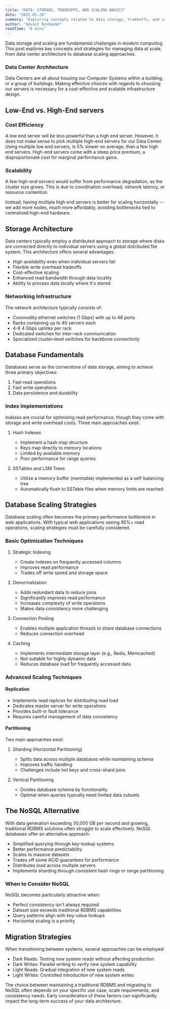 ```yaml
---
title: "DATA: STORAGE, TRADEOFFS, AND SCALING BASICS"
date: "2025-01-29"
summary: "Exploring concepts related to data storage, tradeoffs, and scaling of such databases."
author: "Advait Deshmukh"
readTime: "6 mins"
---
```


Data storage and scaling are fundamental challenges in modern computing. This post explores key concepts and strategies for managing data at scale, from data center architecture to database scaling approaches.

### Data Center Architecture

Data Centers are all about housing our Computer Systems within a building, or a group of buildings. Making effective choices with regards to choosing our servers is necessary for a cost-effective and scalable infrastructure design.

## Low-End vs. High-End servers

### Cost Efficiency

A low end server will be less powerful than a high end server. However, it does not make sense to pick multiple high-end servers for our Data Center.
Using multiple low end servers, is 5% slower on average, than a few high end servers.
High-end servers come with a steep price premium, a disproportionate cost for marginal performance gains.

### Scalability

A few high-end servers would suffer from performance degradation, as the cluster size grows. This is due to coordination overhead, network latency, or resource contention.

Instead, having multiple high end servers is better for scaling horizontally -- we add more nodes, much more affordably, avoiding bottlenecks tied to centralized high-end hardware.

## Storage Architecture

Data centers typically employ a distributed approach to storage where disks are connected directly to individual servers using a global distributed file system. This architecture offers several advantages:

- High availability even when individual servers fail
- Flexible write overhead tradeoffs
- Cost-effective scaling
- Enhanced read bandwidth through data locality
- Ability to process data locally where it's stored

### Networking Infrastructure
The network architecture typically consists of:

- Commodity ethernet switches (1 Gbps) with up to 48 ports
- Racks containing up to 40 servers each
- 4-8 4 Gbps uplinks per rack
- Dedicated switches for inter-rack communication
- Specialized cluster-level switches for backbone connectivity

## Database Fundamentals

Databases serve as the cornerstone of data storage, aiming to achieve three primary objectives:
1. Fast read operations
2. Fast write operations
3. Data persistence and durability

### Index Implementations
Indexes are crucial for optimizing read performance, though they come with storage and write overhead costs. Three main approaches exist:

1. Hash Indexes
   - Implement a hash map structure
   - Keys map directly to memory locations
   - Limited by available memory
   - Poor performance for range queries

2. SSTables and LSM Trees
   - Utilize a memory buffer (memtable) implemented as a self-balancing tree
   - Automatically flush to SSTable files when memory limits are reached

## Database Scaling Strategies

Database scaling often becomes the primary performance bottleneck in web applications. With typical web applications seeing 95%+ read operations, scaling strategies must be carefully considered.

### Basic Optimization Techniques

1. Strategic Indexing
   - Create indexes on frequently accessed columns
   - Improves read performance
   - Trades off write speed and storage space

2. Denormalization
   - Adds redundant data to reduce joins
   - Significantly improves read performance
   - Increases complexity of write operations
   - Makes data consistency more challenging

3. Connection Pooling
   - Enables multiple application threads to share database connections
   - Reduces connection overhead

4. Caching
   - Implements intermediate storage layer (e.g., Redis, Memcached)
   - Not suitable for highly dynamic data
   - Reduces database load for frequently accessed data

### Advanced Scaling Techniques

#### Replication
- Implements read replicas for distributing read load
- Dedicates master server for write operations
- Provides built-in fault tolerance
- Requires careful management of data consistency

#### Partitioning
Two main approaches exist:

1. Sharding (Horizontal Partitioning)
   - Splits data across multiple databases while maintaining schema
   - Improves traffic handling
   - Challenges include hot keys and cross-shard joins

2. Vertical Partitioning
   - Divides database schema by functionality
   - Optimal when queries typically need limited data subsets

## The NoSQL Alternative

With data generation exceeding 30,000 GB per second and growing, traditional RDBMS solutions often struggle to scale effectively. NoSQL databases offer an alternative approach:

- Simplified querying through key-lookup systems
- Better performance predictability
- Scales to massive datasets
- Trades off some ACID guarantees for performance
- Distributes load across multiple servers
- Implements sharding through consistent hash rings or range partitioning

### When to Consider NoSQL

NoSQL becomes particularly attractive when:
- Perfect consistency isn't always required
- Dataset size exceeds traditional RDBMS capabilities
- Query patterns align with key-value lookups
- Horizontal scaling is a priority

## Migration Strategies

When transitioning between systems, several approaches can be employed:

- Dark Reads: Testing new system reads without affecting production
- Dark Writes: Parallel writing to verify new system capability
- Light Reads: Gradual integration of new system reads
- Light Writes: Controlled introduction of new system writes

The choice between maintaining a traditional RDBMS and migrating to NoSQL often depends on your specific use case, scale requirements, and consistency needs. Early consideration of these factors can significantly impact the long-term success of your data architecture.